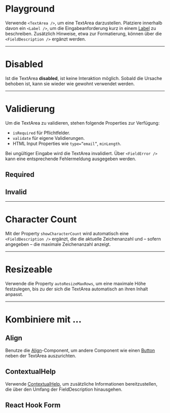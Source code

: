 # Playground

Verwende `<TextArea />`, um eine TextArea darzustellen. Platziere innerhalb davon ein `<Label />`, um die Eingabeanforderung kurz in einem [Label](/03-components/content/label) zu beschreiben. Zusätzlich Hinweise, etwa zur Formatierung, können über die `<FieldDescription />` ergänzt werden.

<LiveCodeEditor />

---

# Disabled

Ist die TextArea **disabled**, ist keine Interaktion möglich. Sobald die Ursache behoben ist, kann sie wieder wie gewohnt verwendet werden.

<LiveCodeEditor example="disabled" editorCollapsed />

---

# Validierung

Um die TextArea zu validieren, stehen folgende Properties zur Verfügung:

- `isRequired` für Pflichtfelder.
- `validate` für eigene Validierungen.
- HTML Input Properties wie `type=”email”`, `minLength`.

Bei ungültiger Eingabe wird die TextArea invalidiert. Über `<FieldError />` kann eine entsprechende Fehlermeldung ausgegeben werden.

## Required

<LiveCodeEditor example="required" editorCollapsed />

## Invalid

<LiveCodeEditor example="invalid" editorCollapsed />

---

# Character Count

Mit der Property `showCharacterCount` wird automatisch eine `<FieldDescription />` ergänzt, die die aktuelle Zeichenanzahl und – sofern angegeben – die maximale Zeichenanzahl anzeigt.

<LiveCodeEditor example="characterCount" editorCollapsed />

---

# Resizeable

Verwende die Property `autoResizeMaxRows`, um eine maximale Höhe festzulegen, bis zu der sich die TextArea automatisch an ihren Inhalt anpasst.

<LiveCodeEditor example="resizeable" editorCollapsed />

---

# Kombiniere mit ...

## Align

Benutze die [Align](/03-components/structure/align)-Component, um andere Component wie einen [Button](/03-components/actions/button) neben der TextArea auszurichten.

<LiveCodeEditor example="align" editorCollapsed />

## ContextualHelp

Verwende [ContextualHelp](/03-components/overlays/contextual-help), um zusätzliche Informationen bereitzustellen, die über den Umfang der FieldDescription hinausgehen.

<LiveCodeEditor example="contextualHelp" editorCollapsed />

## React Hook Form

<LiveCodeEditor example="form" editorCollapsed />

